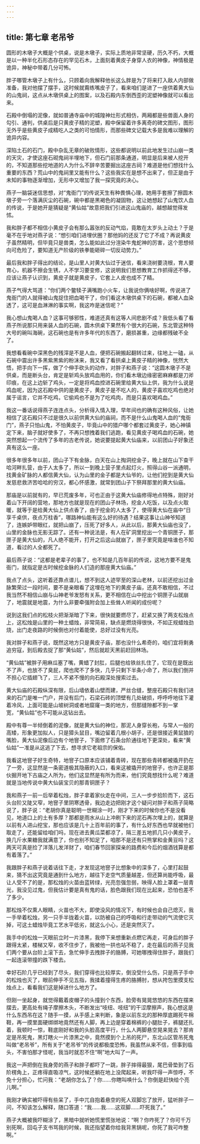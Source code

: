 ```yaml
---
---
---
```

title: 第七章 老吊爷
---




圆形的木墩子大概是个供桌，说是木墩子，实际上质地非常坚硬，历久不朽，大概是以一种半化石形态存在的罕见石木，上面刻着黄皮子身穿人衣的神像，神情极是诡异，神秘中带着几分可怖。

胖子哪管木墩子上有什么，只顾着向我解释他长这么胖是为了将来打入敌人内部做准备，我对他摆了摆手，这时候就甭练嘴皮子了，看来咱们是进了一座供着黄大仙的山鬼祠，这点从木墩供桌上的图案，以及石殿内东倒西歪的泥塑神像就可以看出来。

石殿中倒塌的泥像，就如普通寺庙中的城隍神灶形式相仿，两厢都是些兽面人身的勾引、通判，供桌后是只黄皮子精的泥塑，殿中保留着许多离奇的碑文图形，图形无外乎是些黄皮子成精吃人之类的可怕情形，而那些碑文记载大多是我难以理解的诡异内容。

深陷土石的石门，殿中杂乱无章的破败情形，这些都说明以前此地发生过山崩一类的天灾，才使这座石砌鬼祠半埋地下，但石门前那条通道，明显是后来被人挖开的，不知道那些挖地道的人为什么不辞辛苦要掘出这座古祠？难道是他们想找什么重要的东西？荒山中的鬼祠里又能有什么？这些我实在是想不出来了，但正是由于未知的事物逐渐增加，无形中又增加了我一探究竟的决心。

燕子一脑袋迷信思想，对“鬼衙门”的传说天生有种畏惧心理，她用手套擦了擦圆木墩子旁一个落满灰尘的石碗，碗中都是黑褐色的凝固物，这让她想起了山鬼饮人血的传说，于是她开是猜疑是“黄仙姑”故意把我们引进这山鬼庙的，越想越觉得发怵。

我和胖子都不相信小黄皮子会有那么嚣张的反动气焰，竟敢在太岁头上动土？于是毫不在乎地对燕子说：“想引咱们进埋伏圈？那他妈的还反了它了不成？再说黄皮子虽然精明，但毕竟只是兽类，怎么能如此过分渲染牛鬼蛇神的厉害，这个思想倾向可危险了，要知道无产阶级的铁拳能砸碎一切反动势力。”

最后我和胖子得出的结论，是山里人对黄大仙过于迷信，看来浇树要浇根，育人要育心，机器不擦会生锈，人不学习要变修，这说明我们思想教育工作抓得还不够，应该让燕子认识到，黄皮子就是黄皮子，它套上人皮也成不了精。

燕子气得大骂道：“你们两个鳖犊子满嘴跑小火车，让我说你俩啥好啊，传说进了鬼衙门的人就得被山鬼捉住把血喝干了，你们看这木墩供桌下的石碗，都被人血染透了，这可是血淋淋的事实啊，我这咋是迷信呢？”

我心想山鬼喝人血？这事可够邪性，难道还真有这等人间悲剧不成？我低头看了看燕子所说那只用来装人血的石碗，圆木供桌下果然有个很大的石碗，东北管这种特大号的碗叫海碗，这石碗也是有许多年代的东西了，磨损甚重，边缘都残破不全了。

我想看看碗中深黑色的残滓是不是人血，便把石碗搬起翻转过来，往地上一磕，从石碗中震出许多黑紫黑紫的粉沫来，我又看了看拱桌上黄皮子精的神像，恍然大悟，把手向下一挥，做了个伸手砍头的动作，对胖子和燕子说：“这圆木墩子不是供桌，而是断头台，肯定是斩鸡头放鸡血用的，你们看木墩边缘密密麻麻都是刀斧印痕，在这上边斩了鸡头，一定是将鸡血控进石碗里给黄大仙上供，我为什么说是鸡血呢，因为这石殿中供的是黄皮子，黄皮子是不吃人的，黄皮子喜欢吃鸡也绝对属于谣言，它并不吃鸡，它偷鸡也不是为了吃鸡肉，而是只喜欢喝鸡血。”

我这一番话说得燕子连连点头，分析得入情入理，早年间也的确有这种风俗，让她相信了这石殿只不过是很久以前供黄大仙的庙祠，而不是什么山鬼喝人血的“鬼衙门”，燕子只怕山鬼，不怕黄皮子，毕竟山中的猎户哪个都套过黄皮子，她心神镇定下来，脑子就好使多了，不再只想拽着我们逃跑，看见黄皮子喝鸡血的石碗，她突然想起一个流传了多年的古老传说，她说要提起黄大仙庙来，以前团山子好象还真有这么一座。

很多年很多年以前，团山子下有金脉，白天在山上掏洞挖金子，晚上就在山下查干哈河畔扎营，由于人太多了，所以一到晚上营子里点起灯火，照得山谷一派通明，找黄金矿脉的人都信黄大仙，认为山里的金子都是大仙爷的，让他们挖到是黄大仙发慈悲救济苦哈哈的穷汉，都心怀感激，就常到团山子下祭拜那里的黄大仙庙。

那庙是以前就有的，早已荒废多年，可也正由于这黄大仙庙修得地点特殊，刚好对着山下开阔的营地，那地方也就是现在的团山子林场，挖金人吃饭，以及点火取暖，就等于是给黄大仙上供点香了，由于挖金的人太多了，使得黄大仙在庙中“日享千桌供，夜点万柱香”，哪路神仙能有这么好的待遇？结果这事让山神爷知道了，连嫉妒带眼红，就把山崩了，压死了好多人，从此以后，那黄大仙庙也没了，山里的金脉也无影无踪了。还有一种说法是，有人在矿洞里挖出一个青铜匣子，那匣子是黄大仙的，凡人绝不能开，打开之后这山就崩了，匣子里究竟是啥谁也不知道，看过的人全都死了。

最后燕子说：“这都是老辈子的事了，也不知是几百年前的传说，这地方要不是鬼衙门，就指定是古时候挖金脉的人们造的那座黄大仙庙。”

我点了点头，这听着还靠点谱儿，想不到这人迹罕至的深山老林，以前还挖出过金脉繁荣过一段时间，要不是亲眼看了这埋在地下的黄皮子庙，还真不敢相信，不过我当然不相信山崩与山神老爷发怒有关系，更不相信在山中挖出个铜匣子山就崩了，地震就是地震，为什么非要牵强附会加上些耸人听闻的成份呢？

说到这我们点的松枝火把渐渐暗了下来，很快就要燃尽了，赶紧又换了两支松烛点上，这松烛是山里的一种土蜡烛，非常简易，缺点是燃烧得很快，不如正规蜡烛劲烧，出门走夜路的时候倒也对付着能使，总好过没有光亮。

我对胖子和燕子说，既然这地方只是黄皮子庙，那也没什么希奇的，咱们宜将剩勇追穷寇，到后殿去捉了那“黄仙姑”，然后就趁天黑前赶回林场。

“黄仙姑”被胖子用麻瓜塞了嘴，黄蜡了封肛，后腿也给铁丝扎住了，它现在是既出不了声，也放不了臭屁，爬也爬不了多快，几乎只剩下半条小命了，所以我们倒并不担心它插翅飞了，三人不紧不慢的向石殿深处搜索过去。

黄大仙庙的石殿纵深有限，后山墙依着山壁而建，严丝合缝，整座石殿只有我们进来的石门是唯一门户，并没有后门，石梁石砖的顶壁有几处破损，呼呼呼地往下灌着冷风，上面可能是山坡树洞或者地窟窿一类的地方，但那缝隙都不到一掌宽，“黄仙姑”也不可能从这钻出去。

殿中有尊一半倾倒着的泥像，就是黄大仙的神位，那泥人身穿长袍，与常人一般的高矮，形象更加拟人，只是獐头鼠目，嘴边留着几根小胡子，还是很接近黄鼠狼的嘴脸，黄大仙泥像后边有个地窨子，下面修了石条台阶通往地下更深处，看来“黄仙姑”一准是从这逃了下去，想寻求它老祖宗的保佑。

我看这地窨子好生奇特，地窨子口原本应该铺着青砖，现在那些青砖都被撬开扔在了一旁，这显然是一条密道极其隐蔽的入口，看来这被撬开的地窨子，也许正是那伙掘开地下古庙之人所为，他们这显然是有所为而来，他们究竟想找什么呢？难道就是当地传说中黄大仙装宝贝的那青铜匣子？

我和燕子一前一后举着松烛，胖子拿着家伙走在中间，三人一步步拾阶而下，这石头台阶又陡又窄，地窨子里阴寒透骨，我边走边把刚才这个疑问对胖子和燕子简略说了，胖子说：“老胡你真是聪明一世糊涂一时，刚才下来的时候你也不是没看见，地道口上的土有多厚？那都是雨水从山上冲刷下来的泥石再次埋上的，就算是以前有人进山挖宝，那也应该是几十上百年前的事了，有什么好东西也早就被他们取走了，还能留给咱们吗，现在进去黄瓜菜都凉了，隔三差五地抓几只小黄皮子，换几斤水果糖我就满意了，你也别不知足了，咱那不是还有只熊掌和金黄豆吗？这两天可真是捡了洋落儿发洋财了，咱们春节回家探亲的路费和今后的烟酒钱算是都有着落了。”

我跟胖子和燕子说着话往下走，才发现这地窨子比想象中的深多了，心里打起鼓来，猜不出这究竟是通到什么地方，越往下走空气质量越差，但还算尚能呼吸，最让人受不了的是，那松烛的火苗由蓝转绿，光亮忽强忽弱，映得人脸上罩着一层青光，我没见过鬼，但我估计要是真有鬼的话，脸色跟我们现在比起来，恐怕也差不了多少。

那松烛不仅熏人眼睛，火苗也不大，即使没风的情况下，有时候也会自己熄灭，我一手举着松烛，另一只手半拢着火苗，以防被自己的呼吸和行走带动的气流使它灭掉，可这土蜡烛毕竟工艺水平低劣，就这么小心，还是突然灭了。

我手中的松烛一灭眼前立时一片漆黑，我停下来想重新点燃它再走，可身后的胖子跟得太紧，楼梯又窄，收不住步了，我被他一拱也站不稳了，走在最后的燕子见我们两个要从台阶上滚下去，急忙伸手去拽胖子的胳膊，可她哪拽得住胖子，跟我们一起连滚带撞的跌下楼去。

幸好石阶几乎已经到了尽头，我们穿得也比较厚实，倒没受什么伤，只是燕子手中的松烛也灭了，眼前伸手不见五指，我揉着撞得生疼的胳膊肘，想从挎包里摸支松烛点上，看看我们这是掉进什么地方了。

但刚一坐起身，就觉得戴着皮帽子的头撞到个东西，脸旁有晃晃悠悠的东西在摆来摆去，更高处有绳子摩擦木头，不断发出“吱纽、吱纽”的干涩摩擦声，我心想这是什么东西吊在这？随手一摸，从手感上来判断，象是以前东北的那种厚底踢死牛棉鞋，再一摸里面硬绑绑地竟然还有人脚，再上边是穿着棉裤的小腿肚子，裤腿还扎着，我顿时一惊，鞋底刚好和我的头脸高度平行，什么人两脚悬空晃来晃去？那肯定是吊死鬼，黑灯瞎火一片漆黑之中，竟然摸到个上吊的死尸，东北山区管吊死鬼叫做“老吊爷”，所有关于“老吊爷”的传说都极度恐怖，我虽然从来不信，但事到临头，不害怕那才怪呢，我当时就忍不住“啊”地大叫了一声。

我这一声把倒在我身旁的燕子和胖子都吓了一跳，胖子摔得最狠，尾巴骨垫到了石阶楞角上，正疼得直吸凉气，这时候还躺在地上没爬起来，听我吓得一声惊呼，不免十分担心，忙问我：“老胡你怎么了？你……你瞎叫唤什么？你倒是赶快给个亮儿啊。”

我刚才确实被吓得有些呆了，手中兀自抱着悬空的死人双脚忘了放开，猛听胖子一问，不知该怎么解释，随口答道：“我……我……这双脚……吓死我了。”

燕子大概被我吓糊涂了，黑暗中就听她慌里慌张地说：“啊？你咋死了？你可千万别死啊，回屯子支书骂我的时候，我还指望着你给我背黑锅呢，你死了我可咋整啊。”